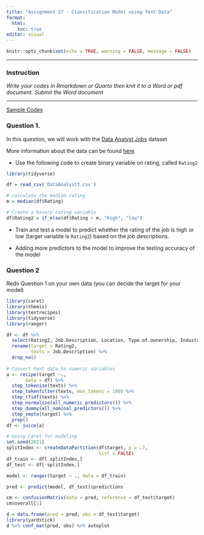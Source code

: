 ```yaml
---
title: "Assignment 17 - Classification Model using Text Data"
format: 
  html: 
    toc: true
editor: visual
---
```


```r
knitr::opts_chunk$set(echo = TRUE, warning = FALSE, message = FALSE)
```

------------------------------------------------------------------------

### Instruction

*Write your codes in Rmarkdown or Quarto then knit it to a Word or pdf document. Submit the Word document*

------------------------------------------------------------------------

[Sample Codes](assignment17_codes2.html)

### Question 1. 

In this question, we will work with the [Data Analyst Jobs](DataAnalyst3.csv) dataset

More information about the data can be found [here](https://www.kaggle.com/datasets/andrewmvd/data-analyst-jobs)

- Use the following code to create binary variable on rating, called `Rating2`

```r
library(tidyverse)

df = read_csv('DataAnalyst3.csv')

# calculate the median rating
m = median(df$Rating)

# Create a binary rating variable
df$Rating2 = if_else(df$Rating > m, "high", "low")
```


- Train and test a model to predict whether the rating of the job is high or low (target variable is `Rating2`) based on the job descriptions.

- Adding more predictors to the model to improve the testing accuracy of the model

### Question 2

Redo Question 1 on your own data (you can decide the target for your model)

```r
library(caret)
library(themis)
library(textrecipes)
library(tidyverse)
library(ranger)

df <- df %>% 
  select(Rating2, Job.Description, Location, Type.of.ownership, Industry, Sector, Headquarters) %>% 
  rename(target = Rating2,
         texts = Job.Description) %>% 
  drop_na()
  
# Convert text data to numeric variables
a <- recipe(target ~.,
       data = df) %>% 
  step_tokenize(texts) %>% 
  step_tokenfilter(texts, max_tokens = 100) %>% 
  step_tfidf(texts) %>% 
  step_normalize(all_numeric_predictors()) %>% 
  step_dummy(all_nominal_predictors()) %>% 
  step_smote(target) %>% 
  prep()
df <- juice(a)

# Using Caret for modeling
set.seed(2021)
splitIndex <- createDataPartition(df$target, p = .7, 
                                  list = FALSE)
df_train <- df[ splitIndex,]
df_test <- df[-splitIndex,]

model <- ranger(target ~ ., data = df_train)

pred <- predict(model, df_test)$predictions

cm <- confusionMatrix(data = pred, reference = df_test$target)
cm$overall[1]

d = data.frame(pred = pred, obs = df_test$target)
library(yardstick)
d %>% conf_mat(pred, obs) %>% autoplot
```